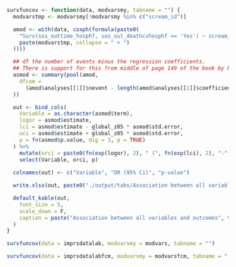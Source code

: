 ```r
survfuncov <- function(data, modvarsmy, tabname = "") {
  modvarstmp <- modvarsmy[!modvarsmy %in% c("scream_id")]

  amod <- with(data, coxph(formula(paste0(
    "Surv(sos_outtime_hosphf, sos_out_deathcvhosphf == 'Yes') ~ scream_id +",
    paste(modvarstmp, collapse = " + ")
  ))))

  ## df the number of events minus the regression coefficients.
  ## There is support for this from middle of page 149 of the book by Parmer & Machin (ISBN 0471936405)
  asmod <- summary(pool(amod,
    dfcom =
      (amod$analyses[[1]]$nevent - length(amod$analyses[[1]]$coefficients))
  ))

  out <- bind_cols(
    Variable = as.character(asmod$term),
    logor = asmod$estimate,
    lci = asmod$estimate - global_z05 * asmod$std.error,
    uci = asmod$estimate + global_z05 * asmod$std.error,
    p = fn(asmod$p.value, dig = 3, p = TRUE)
  ) %>%
    mutate(orci = paste0(fn(exp(logor), 2), " (", fn(exp(lci), 2), "-", fn(exp(uci), 2), ")")) %>%
    select(Variable, orci, p)
  
  colnames(out) <- c("Variable", "OR (95% Ci)", "p-value")

  write.xlsx(out, paste0("./output/tabs/Association between all variables and outcomes_", tabname, Sys.Date(), ".xlsx"), rowNames = FALSE, overwrite = TRUE)

  default_kable(out,
    font_size = 5,
    scale_down = F,
    caption = paste("Association between all variables and outcomes", tabname)
  )
}
```

```r
survfuncov(data = imprsdatalab, modvarsmy = modvars, tabname = "")
```

```r
survfuncov(data = imprsdatalabfcm, modvarsmy = modvarsfcm, tabname = " - Consistency analysis with FCM")
```

